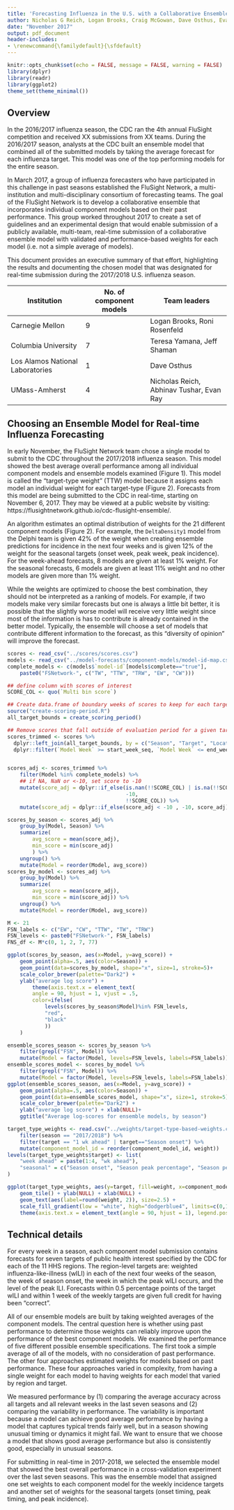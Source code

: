 ```yaml
---
title: 'Forecasting Influenza in the U.S. with a Collaborative Ensemble from the FluSight Network'
author: Nicholas G Reich, Logan Brooks, Craig McGowan, Dave Osthus, Evan Ray, Abhinav Tushar, Teresa Yamana, Jeff Shaman, Roni Rosenfeld
date: "November 2017"
output: pdf_document
header-includes:
- \renewcommand{\familydefault}{\sfdefault}
---
```


```r
knitr::opts_chunk$set(echo = FALSE, message = FALSE, warning = FALSE)
library(dplyr)
library(readr)
library(ggplot2)
theme_set(theme_minimal())
```


## Overview

In the 2016/2017 influenza season, the CDC ran the 4th annual FluSight competition and received XX submissions from XX teams. During the 2016/2017 season, analysts at the CDC built an ensemble model that combined all of the submitted models by taking the average forecast for each influenza target. This model was one of the top performing models for the entire season.

In March 2017, a group of influenza forecasters who have participated in this challenge in past seasons established the FluSight Network, a  multi-institution and multi-disciplinary consortium of forecasting teams. The goal of the FluSight Network is to develop a collaborative ensemble that incorporates individual component models based on their past performance. This group worked throughout 2017 to create a set of guidelines and an experimental design that would enable submission of a publicly available, multi-team, real-time submission of a collaborative ensemble model with validated and performance-based weights for each model (i.e. not a simple average of models). 

This document provides an executive summary of that effort, highlighting the results and documenting the chosen model that was designated for real-time submission during the 2017/2018 U.S. influenza season.

Institution | No. of component models | Team leaders
----------- | ------------- | -------------
Carnegie Mellon | 9 | Logan Brooks, Roni Rosenfeld
Columbia University | 7 | Teresa Yamana, Jeff Shaman
Los Alamos National Laboratories | 1 | Dave Osthus
UMass-Amherst | 4 | Nicholas Reich, Abhinav Tushar, Evan Ray

## Choosing an Ensemble Model for Real-time Influenza Forecasting

In early November, the FluSight Network team chose a single model to submit to the CDC throughout the 2017/2018 influenza season. This model showed the best average overall performance among all individual component models and ensemble models examined (Figure 1). This model is called the "target-type weight" (TTW) model because it assigns each model an individual weight for each target-type (Figure 2). 
Forecasts from this model are being submitted to the CDC in real-time, starting on November 6, 2017. They may be viewed at a public website by visiting: https://flusightnetwork.github.io/cdc-flusight-ensemble/.

An algorithm estimates an optimal distribution of weights for the 21 different component models (Figure 2). 
For example, the `DeltaDensity1` model from the Delphi team is given 42% of the weight when creating ensemble predictions for incidence in the next four weeks and is given 12% of the weight for the seasonal targets (onset week, peak week, peak incidence). <!--`DeltaDensity1` is the only model that receives greater than 10% weight for both target types.-->
For the week-ahead forecasts, 8 models are given at least 1% weight.
For the seasonal forecasts, 6 models are given at least 11% weight and no other models are given more than 1% weight.
<!--In total, 11 of the models are weighted by at least 1% for at least one of the target-types.-->

While the weights are optimized to choose the best combination, they should not be interpreted as a ranking of models. For example, if two models make very similar forecasts but one is always a little bit better, it is possible that the slightly worse model will receive very little weight since most of the information is has to contribute is already contained in the better model. Typically, the ensemble will choose a set of models that contribute different information to the forecast, as this "diversity of opinion" will improve the forecast.


```r
scores <- read_csv("../scores/scores.csv")
models <- read_csv("../model-forecasts/component-models/model-id-map.csv")
complete_models <- c(models$`model-id`[models$complete=="true"], 
    paste0("FSNetwork-", c("TW", "TTW", "TRW", "EW", "CW")))

## define column with scores of interest
SCORE_COL <- quo(`Multi bin score`)

## Create data.frame of boundary weeks of scores to keep for each target/season
source("create-scoring-period.R")
all_target_bounds = create_scoring_period()

## Remove scores that fall outside of evaluation period for a given target/season
scores_trimmed <- scores %>%
  dplyr::left_join(all_target_bounds, by = c("Season", "Target", "Location")) %>%
  dplyr::filter(`Model Week` >= start_week_seq, `Model Week` <= end_week_seq)


scores_adj <- scores_trimmed %>%
    filter(Model %in% complete_models) %>%
    ## if NA, NaN or <-10, set score to -10
    mutate(score_adj = dplyr::if_else(is.nan(!!SCORE_COL) | is.na(!!SCORE_COL) , 
                                      -10, 
                                      !!SCORE_COL)) %>%
    mutate(score_adj = dplyr::if_else(score_adj < -10 , -10, score_adj)) 

scores_by_season <- scores_adj %>%
    group_by(Model, Season) %>%
    summarize(
        avg_score = mean(score_adj),
        min_score = min(score_adj)
        ) %>%
    ungroup() %>%
    mutate(Model = reorder(Model, avg_score))
scores_by_model <- scores_adj %>%
    group_by(Model) %>%
    summarize(
        avg_score = mean(score_adj),
        min_score = min(score_adj)) %>%
    ungroup() %>%
    mutate(Model = reorder(Model, avg_score))

M <- 21
FSN_labels <- c("EW", "CW", "TTW", "TW", "TRW")
FSN_levels <- paste0("FSNetwork-", FSN_labels)
FNS_df <- M*c(0, 1, 2, 7, 77)
```

```r
ggplot(scores_by_season, aes(x=Model, y=avg_score)) +
    geom_point(alpha=.5, aes(color=Season)) + 
    geom_point(data=scores_by_model, shape="x", size=1, stroke=5)+
    scale_color_brewer(palette="Dark2") +
    ylab("average log score") +
        theme(axis.text.x = element_text(
        angle = 90, hjust = 1, vjust = .5,
        color=ifelse(
            levels(scores_by_season$Model)%in% FSN_levels,
            "red", 
            "black"
            ))
    ) 

```

```r
ensemble_scores_season <- scores_by_season %>% 
    filter(grepl("FSN", Model)) %>%
    mutate(Model = factor(Model, levels=FSN_levels, labels=FSN_labels))
ensemble_scores_model <- scores_by_model %>% 
    filter(grepl("FSN", Model)) %>%
    mutate(Model = factor(Model, levels=FSN_levels, labels=FSN_labels))
ggplot(ensemble_scores_season, aes(x=Model, y=avg_score)) +
    geom_point(alpha=.5, aes(color=Season)) + 
    geom_point(data=ensemble_scores_model, shape="x", size=1, stroke=5)+
    scale_color_brewer(palette="Dark2") +
    ylab("average log score") + xlab(NULL)+
    ggtitle("Average log-scores for ensemble models, by season")

```

```r
target_type_weights <- read.csv("../weights/target-type-based-weights.csv") %>%
    filter(season == "2017/2018") %>%
    filter(target == "1 wk ahead" | target=="Season onset") %>% 
    mutate(component_model_id = reorder(component_model_id, weight))
levels(target_type_weights$target) <- list(
    "week ahead" = paste(1:4, "wk ahead"),
    "seasonal" = c("Season onset", "Season peak percentage", "Season peak week")
)

ggplot(target_type_weights, aes(y=target, fill=weight, x=component_model_id)) + 
    geom_tile() + ylab(NULL) + xlab(NULL) +
    geom_text(aes(label=round(weight, 2)), size=2.5) +
    scale_fill_gradient(low = "white", high="dodgerblue4", limits=c(0,1)) +
    theme(axis.text.x = element_text(angle = 90, hjust = 1), legend.position = "none") 
```

\clearpage

## Technical details
For every week in a season, each component model submission contains forecasts for seven targets of public health interest specified by the CDC for each of the 11 HHS regions. The region-level targets are: weighted influenza-like-illness (wILI) in each of the next four weeks of the season, the week of season onset, the week in which the peak wILI occurs, and the level of the peak ILI. Forecasts within 0.5 percentage points of the target wILI and within 1 week of the weekly targets are given full credit for having been "correct".

All of our ensemble models are built by taking weighted averages of the component models. The central question here is whether using past performance to determine those weights can reliably improve upon the performance of the best component models. We examined the performance of five different possible ensemble specifications. The first took a simple average of all of the models, with no consideration of past performance. The other four approaches estimated weights for models based on past performance. These four approaches varied in complexity, from having a single weight for each model to having weights for each model that varied by region and target. 

We measured performance by (1) comparing the average accuracy across all targets and all relevant weeks in the last seven seasons and (2) comparing the variability in performance. The variability is important because a model can achieve good average performance by having a model that captures typical trends fairly well, but in a season showing unusual timing or dynamics it might fail. We want to ensure that we choose a model that shows good average performance but also is consistently good, especially in unusual seasons.

For submitting in real-time in 2017-2018, we selected the ensemble model that showed the best overall performance in a cross-validation experiment over the last seven seasons. This was the ensemble model that assigned one set weights to each component model for the weekly incidence targets and another set of weights for the seasonal targets (onset timing, peak timing, and peak incidence).